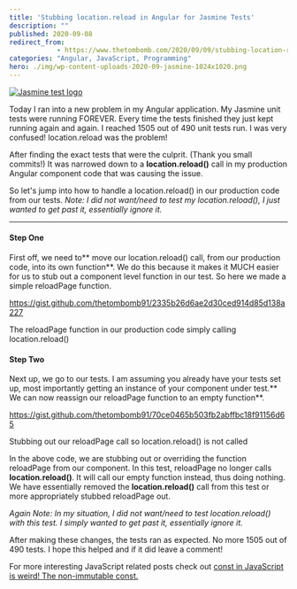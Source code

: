 ```yaml
---
title: 'Stubbing location.reload in Angular for Jasmine Tests'
description: ""
published: 2020-09-08
redirect_from: 
            - https://www.thetombomb.com/2020/09/09/stubbing-location-reload-in-angular-for-jasmine-tests/
categories: "Angular, JavaScript, Programming"
hero: ./img/wp-content-uploads-2020-09-jasmine-1024x1020.png
---
```

<!-- wp:image {"align":"right","id":2287,"width":117,"height":116,"sizeSlug":"large"} -->

[![Jasmine test logo](./img/wp-content-uploads-2020-09-jasmine-1024x1020.png)](https://jasmine.github.io/)

<!-- /wp:image -->

<!-- wp:paragraph -->

Today I ran into a new problem in my Angular application. My Jasmine unit tests were running FOREVER. Every time the tests finished they just kept running again and again. I reached 1505 out of 490 unit tests run. I was very confused! location.reload was the problem!

<!-- /wp:paragraph -->

<!-- wp:paragraph -->

After finding the exact tests that were the culprit. (Thank you small commits!) It was narrowed down to a **location.reload()** call in my production Angular component code that was causing the issue.

<!-- /wp:paragraph -->

<!-- wp:paragraph -->

So let's jump into how to handle a location.reload() in our production code from our tests. _Note: I did not want/need to test my location.reload(), I just wanted to get past it, essentially ignore it._

<!-- /wp:paragraph -->

<!-- wp:separator -->

---

<!-- /wp:separator -->

<!-- wp:heading {"level":4} -->

#### Step One

<!-- /wp:heading -->

<!-- wp:paragraph -->

First off, we need to** move our location.reload() call, from our production code, into its own function**. We do this because it makes it MUCH easier for us to stub out a component level function in our test. So here we made a simple reloadPage function.

<!-- /wp:paragraph -->

<!-- wp:embed {"url":"https://gist.github.com/thetombomb91/2335b26d6ae2d30ced914d85d138a227","type":"rich","providerNameSlug":"embed-handler","className":""} -->

https://gist.github.com/thetombomb91/2335b26d6ae2d30ced914d85d138a227

The reloadPage function in our production code simply calling location.reload()

<!-- /wp:embed -->

<!-- wp:heading {"level":4} -->

#### **Step Two**

<!-- /wp:heading -->

<!-- wp:paragraph -->

Next up, we go to our tests. I am assuming you already have your tests set up, most importantly getting an instance of your component under test.** We can now reassign our reloadPage function to an empty function**.

<!-- /wp:paragraph -->

<!-- wp:embed {"url":"https://gist.github.com/thetombomb91/70ce0465b503fb2abffbc18f91156d65","type":"rich","providerNameSlug":"embed-handler","className":""} -->

https://gist.github.com/thetombomb91/70ce0465b503fb2abffbc18f91156d65

Stubbing out our reloadPage call so location.reload() is not called

<!-- /wp:embed -->

<!-- wp:paragraph -->

In the above code, we are stubbing out or overriding the function reloadPage from our component. In this test, reloadPage no longer calls **location.reload()**. It will call our empty function instead, thus doing nothing. We have essentially removed the **location.reload()** call from this test or more appropriately stubbed reloadPage out.

<!-- /wp:paragraph -->

<!-- wp:paragraph -->

_Again Note: In my situation, I did not want/need to test location.reload() with this test. I simply wanted to get past it, essentially ignore it._

<!-- /wp:paragraph -->

<!-- wp:paragraph -->

After making these changes, the tests ran as expected. No more 1505 out of 490 tests. I hope this helped and if it did leave a comment!

<!-- /wp:paragraph -->

<!-- wp:paragraph -->

For more interesting JavaScript related posts check out [const in JavaScript is weird! The non-immutable const.](https://www.thetombomb.com/2020/08/21/const-in-javascript-is-weird-the-non-immutable-const/)

<!-- /wp:paragraph -->
